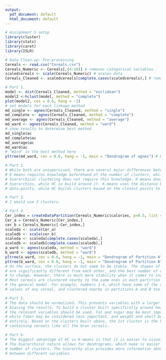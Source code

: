 ---
output:
  pdf_document: default
  html_document: default
---

```{r}
# Assignment 5 setup
library(cluster)
library(stats)
library(caret)
library(ISLR)

```

```{r}
# Data Clean-up: Pre-processing
Cereals <- read.csv("Cereals.csv")
Cereals_Numeric <- Cereals[,(4:16)] # removes categorical variables
scaledcereals <- scale(Cereals_Numeric) # scales data
Cereals_Cleaned <- scaledcereals[complete.cases(scaledcereals),] # removes NAs after scaling data

```

```{r}
# Part 1.
model <- dist(Cereals_Cleaned, method = "euclidean")
model2 <-hclust(model, method = "complete")
plot(model2, cex = 0.6, hang = -1)
# set models for each linkage method
md_single <- agnes(Cereals_Cleaned, method = "single")
md_complete <- agnes(Cereals_Cleaned, method = "complete")
md_average <- agnes(Cereals_Cleaned, method = "average")
md_ward <- agnes(Cereals_Cleaned, method = "ward")
# show results to determine best method
md_single$ac
md_complete$ac
md_average$ac
md_ward$ac
# "Ward" is the best method here
pltree(md_ward, cex = 0.6, hang = -1, main = "Dendrogram of agnes") # Dendrogram using ward

# Part 2.
# While both are unsupervised, there are several major differences between them. 
# K-means requires knowledge beforehand of the number of clusters, while 
# hierarchical clustering does not require this knowledge. K-means does not use 
# hierarchies, while HC is build around it. K-means uses the distance between different 
# data-points, while HC builds clusters based on the closest points to other points.

# Part 3.
# I would use 3 clusters.

```

```{r}
# Part 4.
Cer_index = createDataPartition(Cereals_Numeric$calories, p=0.5, list = FALSE)
Cer_a = Cereals_Numeric[Cer_index,]
cer_b = Cereals_Numeric[-Cer_index,]
scaleda <- scale(Cer_a)
scaledb <- scale(cer_b)
scaleda <- scaleda[complete.cases(scaleda),]
scaledb <- scaledb[complete.cases(scaledb),]
a_ward <- agnes(scaleda, method = "ward")
b_ward <- agnes(scaledb, method = "ward")
pltree(a_ward, cex = 0.6, hang = -1, main = "Dendrogram of Partition A")
pltree(b_ward, cex = 0.6, hang = -1, main = "Dendrogram of Partition B")
# On the surface, the clusters do not seem to be stable. The shapes of the dendrograms
# are significantly different from each other, and the best number of clusters seems 
# to change. However, there is much more stability when it comes to individual results.
# Most cereals are clustered nearby to the same ones in each partition as they are in
# the general model. For example, numbers 1-4, which have some of the closest
# values of any cereal, and clustered nearby in partitions A and B too.

# Part 5.
# The data should be normalized. This prevents variables with a larger scale from
# biasing the results. To build a cluster built specifically around health, only 
# the relevant variables should be used. Fat and sugar may be most important, 
# while fiber may be considered less important, and weight and shelf being excluded
# entirely. Based on the clusters built above, the 1st cluster is the healthiest, 
# containing cereals like all the bran cereals.

# Part 6.
# The biggest advantage of HC vs K-means is that it is easier to visualize and understand.
# The hierarchical nature allows for dendrograms, which make is easier to determine the 
# number of clusters. The hierarchy also provides more information about the relationship
# between different variables.


```

